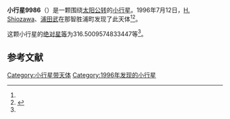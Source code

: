{{Infobox planet
| bgcolour = #FFFFC0
| name = 9986 Hirokun
| symbol = 
| image = 
| caption = 
| discovery = yes
| discovery_ref = 
| discoverer = [[H._Shiozawa|H. Shiozawa]]、[[浦田武|浦田武]]
| discovery_site = [[那智胜浦町|那智胜浦町]] 
| discovered = 1996年7月12日
| designations = yes
| mp_name = 
| named_after = 
| alt_names = 1996 NX/ 1991 CM2 / 1991 GM1
| mp_category = [[主带小行星|主带小行星]]
| orbit_ref = <ref name="a">[http://ssd.jpl.nasa.gov/sbdb.cgi?sstr=9986 9986 Hirokun] {{Wayback|url=http://ssd.jpl.nasa.gov/sbdb.cgi?sstr=9986 |date=20210717065602 }}，小行星數據庫瀏覽器（JPL Small-Body Database Browser）－[[美国国家航空航天局|美国国家航空航天局]]喷气推进实验室</ref>
| epoch = 2456400.5 (2013年4月18日更新)
| aphelion = {{convert|2.719246117638366|AU|km|3|abbr=on|lk=out}}
| perihelion = {{convert|2.42546031210594|AU|km|3|abbr=on}}
| semimajor = {{convert|2.572353214872154|AU|km|3|abbr=on}}
| eccentricity = 0.057104484
| period = 1506.934342 [[日|日]]<br />4.13[[儒略年|儒略年]]
| avg_speed = 
| inclination = 14.00421150264939
| asc_node = 271.2732739594967
| mean_anomaly = 
| arg_peri = 316.5009574833447
| satellites = 
| physical_characteristics = yes
| dimensions = 
| mass = 
| density = 
| surface_grav = 
| escape_velocity = 
| sidereal_day = 
| axial_tilt = 
| pole_ecliptic_lat = 
| pole_ecliptic_lon = 
| albedo = 
| temperatures= 
| temp_name1 = 
| mean_temp_1 = 
| max_temp_1 = 
| temp_name2 = 
| max_temp_2 = 
| spectral_type = 
| abs_magnitude = 316.5009574833447
}}

'''小行星9986'''（{{lang-en|9986 Hirokun}}）是一颗围绕[[太阳|太阳]][[公转|公转]]的[[小行星|小行星]]。1996年7月12日，[[H._Shiozawa|H. Shiozawa]]、[[浦田武|浦田武]]在那智胜浦町发现了此天体<ref name="a" /><ref>{{cite news|title=小行星列表|url=http://cfa-www.harvard.edu/iau/lists/NumberedMPs.txt|accessdate=2013-07-08|newspaper=哈佛大学|archive-date=2008-05-17|archive-url=https://web.archive.org/web/20080517010638/http://cfa-www.harvard.edu/iau/lists/NumberedMPs.txt|dead-url=no}}</ref>。

这颗小行星的[[绝对星等|绝对星等]]为316.5009574833447等<ref name="a" />。

==参考文献==
{{reflist}}
{{Minor Planet Number|[[小行星9985|小行星9985]]|[[小行星9987|小行星9987]]}}

{{小天体}}

[[Category:小行星带天体|Category:小行星带天体]]
[[Category:1996年发现的小行星|Category:1996年发现的小行星]]

{{asteroid-stub}}
